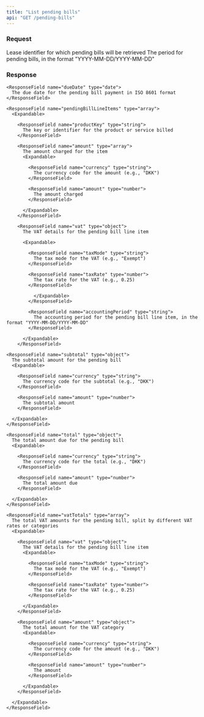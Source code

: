```yaml
---
title: "List pending bills"
api: "GET /pending-bills"
---
```


### Request

<ParamField query="leaseId" type="string" required>
  Lease identifier for which pending bills will be retrieved
</ParamField>

<ParamField query="period" type="string" required>
  The period for pending bills, in the format "YYYY-MM-DD/YYYY-MM-DD"
</ParamField>

### Response

<ResponseField name="bills" type="array">
  <Expandable>

    <ResponseField name="dueDate" type="date">
      The due date for the pending bill payment in ISO 8601 format
    </ResponseField>

    <ResponseField name="pendingBillLineItems" type="array">
      <Expandable>

        <ResponseField name="productKey" type="string">
          The key or identifier for the product or service billed
        </ResponseField>

        <ResponseField name="amount" type="array">
          The amount charged for the item
          <Expandable>

            <ResponseField name="currency" type="string">
              The currency code for the amount (e.g., "DKK")
            </ResponseField>

            <ResponseField name="amount" type="number">
              The amount charged
            </ResponseField>

          </Expandable>
        </ResponseField>

        <ResponseField name="vat" type="object">
          The VAT details for the pending bill line item

          <Expandable>

            <ResponseField name="taxMode" type="string">
              The tax mode for the VAT (e.g., "Exempt")
            </ResponseField>

            <ResponseField name="taxRate" type="number">
              The tax rate for the VAT (e.g., 0.25)
            </ResponseField>

              </Expandable>
            </ResponseField>

            <ResponseField name="accountingPeriod" type="string">
              The accounting period for the pending bill line item, in the format "YYYY-MM-DD/YYYY-MM-DD"
            </ResponseField>

          </Expandable>
        </ResponseField>

    <ResponseField name="subtotal" type="object">
      The subtotal amount for the pending bill
      <Expandable>

        <ResponseField name="currency" type="string">
          The currency code for the subtotal (e.g., "DKK")
        </ResponseField>

        <ResponseField name="amount" type="number">
          The subtotal amount
        </ResponseField>

      </Expandable>
    </ResponseField>

    <ResponseField name="total" type="object">
      The total amount due for the pending bill
      <Expandable>

        <ResponseField name="currency" type="string">
          The currency code for the total (e.g., "DKK")
        </ResponseField>

        <ResponseField name="amount" type="number">
          The total amount due
        </ResponseField>

      </Expandable>
    </ResponseField>

    <ResponseField name="vatTotals" type="array">
      The total VAT amounts for the pending bill, split by different VAT rates or categories
      <Expandable>

        <ResponseField name="vat" type="object">
          The VAT details for the pending bill line item
          <Expandable>

            <ResponseField name="taxMode" type="string">
              The tax mode for the VAT (e.g., "Exempt")
            </ResponseField>

            <ResponseField name="taxRate" type="number">
              The tax rate for the VAT (e.g., 0.25)
            </ResponseField>

          </Expandable>
        </ResponseField>

        <ResponseField name="amount" type="object">
          The total amount for the VAT category
          <Expandable>

            <ResponseField name="currency" type="string">
              The currency code for the amount (e.g., "DKK")
            </ResponseField>

            <ResponseField name="amount" type="number">
              The amount
            </ResponseField>

          </Expandable>
        </ResponseField>

      </Expandable>
    </ResponseField>

  </Expandable>
</ResponseField>

